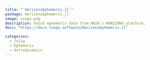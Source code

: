 ```yaml
---
title: "`HorizonsEphemeris.jl`"
package: HorizonsEphemeris.jl
image: usage.png
description: Fetch ephemeris data from NASA's HORIZONS platform.
docs: "https://docs.loopy.software/HorizonsEphemeris.jl"

categories: 
  - Julia
  - Ephemeris
  - Astrodynamics
---
```

